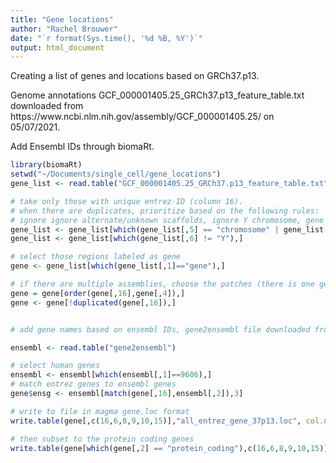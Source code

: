 ```yaml
---
title: "Gene locations"
author: "Rachel Brouwer"
date: "`r format(Sys.time(), '%d %B, %Y')`"
output: html_document
---
```


Creating a list of genes and locations based on GRCh37.p13.

Genome annotations GCF_000001405.25_GRCh37.p13_feature_table.txt downloaded from https://www.ncbi.nlm.nih.gov/assembly/GCF_000001405.25/ on 05/07/2021.

Add Ensembl IDs through biomaRt.

```r
library(biomaRt)
setwd("~/Documents/single_cell/gene_locations")
gene_list <- read.table("GCF_000001405.25_GRCh37.p13_feature_table.txt",comment.char="#",sep='\t',quote="")

# take only those with unique entrez-ID (column 16). 
# when there are duplicates, prioritize based on the following rules: 
# ignore ignore alternate/unknown scaffolds, ignore Y chromosome, gene over transcribed pseudogene/mRNA/CDS (keeping the introns and UTR), latest assembly
gene_list <- gene_list[which(gene_list[,5] == "chromosome" | gene_list[,5] == "fix patch"),]
gene_list <- gene_list[which(gene_list[,6] != "Y"),]

# select those regions labeled as gene
gene <- gene_list[which(gene_list[,1]=="gene"),]

# if there are multiple assemblies, choose the patches (there is one gene with two patches, ignore)
gene = gene[order(gene[,16],gene[,4]),]
gene <- gene[!duplicated(gene[,16]),]


# add gene names based on ensembl IDs, gene2ensembl file downloaded from https://ftp.ncbi.nih.gov/gene/DATA/ on 07/07/21

ensembl <- read.table("gene2ensembl")

# select human genes                                                                                                                      
ensembl <- ensembl[which(ensembl[,1]==9606),]
# match entrez genes to ensembl genes
gene$ensg <- ensembl[match(gene[,16],ensembl[,2]),3]

# write to file in magma gene.loc format
write.table(gene[,c(16,6,8,9,10,15)],"all_entrez_gene_37p13.loc", col.names=F,row.names=F,quote=F)

# then subset to the protein coding genes
write.table(gene[which(gene[,2] == "protein_coding"),c(16,6,8,9,10,15)],"protein_coding_entrez_gene_37p13.loc", col.names=F,row.names=F,quote=F)

```